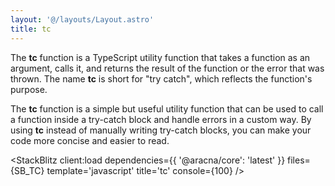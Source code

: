 ```yaml
---
layout: '@/layouts/Layout.astro'
title: tc
---
```



The **tc** function is a TypeScript utility function that takes a function as an argument, calls it, and returns the result of the function or the error that was thrown. The name **tc** is short for "try catch", which reflects the function's purpose.

The **tc** function is a simple but useful utility function that can be used to call a function inside a try-catch block and handle errors in a custom way. By using **tc** instead of manually writing try-catch blocks, you can make your code more concise and easier to read.

<StackBlitz
  client:load
  dependencies={{ '@aracna/core': 'latest' }}
  files={SB_TC}
  template='javascript'
  title='tc'
  console={100}
/>
